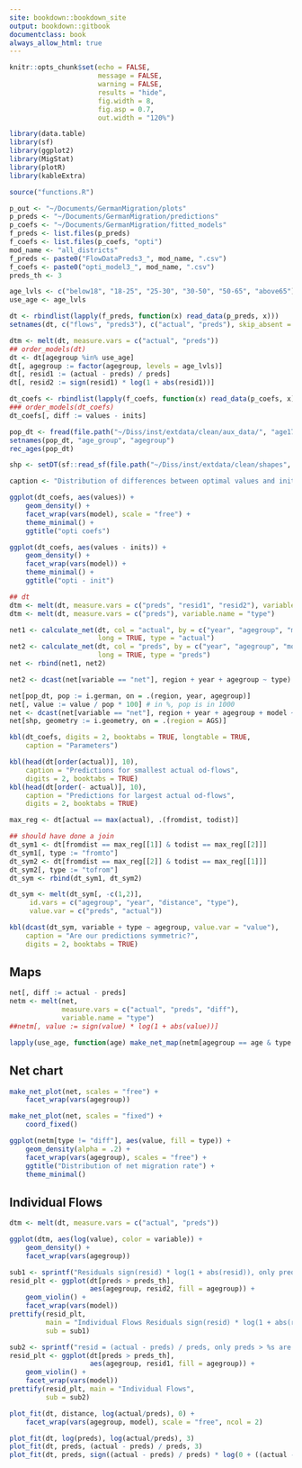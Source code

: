 ```yaml
--- 
site: bookdown::bookdown_site
output: bookdown::gitbook
documentclass: book
always_allow_html: true
---
```



```r

knitr::opts_chunk$set(echo = FALSE,
                      message = FALSE,
                      warning = FALSE,
                      results = "hide",
                      fig.width = 8,
                      fig.asp = 0.7,
                      out.width = "120%")

```

```r

library(data.table)
library(sf)
library(ggplot2)
library(MigStat)
library(plotR)
library(kableExtra)

source("functions.R")

```

```r

p_out <- "~/Documents/GermanMigration/plots"
p_preds <- "~/Documents/GermanMigration/predictions"
p_coefs <- "~/Documents/GermanMigration/fitted_models"
f_preds <- list.files(p_preds)
f_coefs <- list.files(p_coefs, "opti")
mod_name <- "all_districts"
f_preds <- paste0("FlowDataPreds3_", mod_name, ".csv")
f_coefs <- paste0("opti_model3_", mod_name, ".csv")
preds_th <- 3

age_lvls <- c("below18", "18-25", "25-30", "30-50", "50-65", "above65")
use_age <- age_lvls

dt <- rbindlist(lapply(f_preds, function(x) read_data(p_preds, x)))
setnames(dt, c("flows", "preds3"), c("actual", "preds"), skip_absent = TRUE)

dtm <- melt(dt, measure.vars = c("actual", "preds"))
## order_models(dt)
dt <- dt[agegroup %in% use_age]
dt[, agegroup := factor(agegroup, levels = age_lvls)]
dt[, resid1 := (actual - preds) / preds]
dt[, resid2 := sign(resid1) * log(1 + abs(resid1))]

dt_coefs <- rbindlist(lapply(f_coefs, function(x) read_data(p_coefs, x)))
### order_models(dt_coefs)
dt_coefs[, diff := values - inits]

pop_dt <- fread(file.path("~/Diss/inst/extdata/clean/aux_data/", "age17for.csv"))
setnames(pop_dt, "age_group", "agegroup")
rec_ages(pop_dt)

shp <- setDT(sf::read_sf(file.path("~/Diss/inst/extdata/clean/shapes", "districts_ext.shp")))

```

```r

caption <- "Distribution of differences between optimal values and initial values."

ggplot(dt_coefs, aes(values)) +
    geom_density() +
    facet_wrap(vars(model), scale = "free") +
    theme_minimal() +
    ggtitle("opti coefs")

ggplot(dt_coefs, aes(values - inits)) +
    geom_density() +
    facet_wrap(vars(model)) +
    theme_minimal() +
    ggtitle("opti - init")

```

```r

## dt
dtm <- melt(dt, measure.vars = c("preds", "resid1", "resid2"), variable.name = "type")
dtm <- melt(dt, measure.vars = c("preds"), variable.name = "type")

net1 <- calculate_net(dt, col = "actual", by = c("year", "agegroup", "model"),
                      long = TRUE, type = "actual")
net2 <- calculate_net(dt, col = "preds", by = c("year", "agegroup", "model"),
                      long = TRUE, type = "preds")
net <- rbind(net1, net2)

net2 <- dcast(net[variable == "net"], region + year + agegroup ~ type)

net[pop_dt, pop := i.german, on = .(region, year, agegroup)]
net[, value := value / pop * 100] # in %, pop is in 1000
net <- dcast(net[variable == "net"], region + year + agegroup + model ~ type, value.var = "value")
net[shp, geometry := i.geometry, on = .(region = AGS)]

```

```r

kbl(dt_coefs, digits = 2, booktabs = TRUE, longtable = TRUE,
    caption = "Parameters")

```

```r

kbl(head(dt[order(actual)], 10),
    caption = "Predictions for smallest actual od-flows",
    digits = 2, booktabs = TRUE)
kbl(head(dt[order(- actual)], 10),
    caption = "Predictions for largest actual od-flows",
    digits = 2, booktabs = TRUE)

max_reg <- dt[actual == max(actual), .(fromdist, todist)]

## should have done a join
dt_sym1 <- dt[fromdist == max_reg[[1]] & todist == max_reg[[2]]]
dt_sym1[, type := "fromto"]
dt_sym2 <- dt[fromdist == max_reg[[2]] & todist == max_reg[[1]]]
dt_sym2[, type := "tofrom"]
dt_sym <- rbind(dt_sym1, dt_sym2)

dt_sym <- melt(dt_sym[, -c(1,2)],
     id.vars = c("agegroup", "year", "distance", "type"),
     value.var = c("preds", "actual"))

kbl(dcast(dt_sym, variable + type ~ agegroup, value.var = "value"),
    caption = "Are our predictions symmetric?",
    digits = 2, booktabs = TRUE)

```

## Maps
```r

net[, diff := actual - preds]
netm <- melt(net,
             measure.vars = c("actual", "preds", "diff"),
             variable.name = "type")
##netm[, value := sign(value) * log(1 + abs(value))]

lapply(use_age, function(age) make_net_map(netm[agegroup == age & type %in% c("actual", "preds")]))

```

## Net chart
```r

make_net_plot(net, scales = "free") +
    facet_wrap(vars(agegroup))

make_net_plot(net, scales = "fixed") +
    coord_fixed()

ggplot(netm[type != "diff"], aes(value, fill = type)) +
    geom_density(alpha = .2) +
    facet_wrap(vars(agegroup), scales = "free") +
    ggtitle("Distribution of net migration rate") +
    theme_minimal()

```

## Individual Flows

```r

dtm <- melt(dt, measure.vars = c("actual", "preds"))

ggplot(dtm, aes(log(value), color = variable)) +
    geom_density() +
    facet_wrap(vars(agegroup))

```

```r

sub1 <- sprintf("Residuals sign(resid) * log(1 + abs(resid)), only preds > %s are shown", preds_th)
resid_plt <- ggplot(dt[preds > preds_th],
                    aes(agegroup, resid2, fill = agegroup)) +
    geom_violin() +
    facet_wrap(vars(model))
prettify(resid_plt,
         main = "Individual Flows Residuals sign(resid) * log(1 + abs(resid))",
         sub = sub1)

sub2 <- sprintf("resid = (actual - preds) / preds, only preds > %s are shown", preds_th)
resid_plt <- ggplot(dt[preds > preds_th],
                    aes(agegroup, resid1, fill = agegroup)) +
    geom_violin() +
    facet_wrap(vars(model))
prettify(resid_plt, main = "Individual Flows",
         sub = sub2)

```

```r

plot_fit(dt, distance, log(actual/preds), 0) +
    facet_wrap(vars(agegroup, model), scale = "free", ncol = 2) 

plot_fit(dt, log(preds), log(actual/preds), 3)
plot_fit(dt, preds, (actual - preds) / preds, 3)
plot_fit(dt, preds, sign((actual - preds) / preds) * log(0 + ((actual - preds) / preds)) , 1)

```
